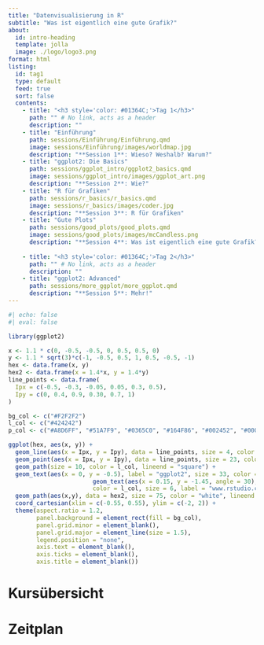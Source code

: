 ```yaml
---
title: "Datenvisualisierung in R"
subtitle: "Was ist eigentlich eine gute Grafik?"
about:
  id: intro-heading
  template: jolla
  image: ./logo/logo3.png
format: html
listing:
  id: tag1
  type: default
  feed: true
  sort: false
  contents: 
    - title: "<h3 style='color: #01364C;'>Tag 1</h3>"
      path: "" # No link, acts as a header
      description: ""
    - title: "Einführung"
      path: sessions/Einführung/Einführung.qmd
      image: sessions/Einführung/images/worldmap.jpg
      description: "**Session 1**: Wieso? Weshalb? Warum?"
    - title: "ggplot2: Die Basics"
      path: sessions/ggplot_intro/ggplot2_basics.qmd
      image: sessions/ggplot_intro/images/ggplot_art.png
      description: "**Session 2**: Wie?"
    - title: "R für Grafiken"
      path: sessions/r_basics/r_basics.qmd
      image: sessions/r_basics/images/coder.jpg
      description: "**Session 3**: R für Grafiken"
    - title: "Gute Plots"
      path: sessions/good_plots/good_plots.qmd
      image: sessions/good_plots/images/mcCandless.png
      description: "**Session 4**: Was ist eigentlich eine gute Grafik?"
    
    - title: "<h3 style='color: #01364C;'>Tag 2</h3>"
      path: "" # No link, acts as a header
      description: ""
    - title: "ggplot2: Advanced"
      path: sessions/more_ggplot/more_ggplot.qmd
      description: "**Session 5**: Mehr!"
---
```




:::{#intro-heading}


```r
#| echo: false
#| eval: false

library(ggplot2)

x <- 1.1 * c(0, -0.5, -0.5, 0, 0.5, 0.5, 0)
y <- 1.1 * sqrt(3)*c(-1, -0.5, 0.5, 1, 0.5, -0.5, -1)
hex <- data.frame(x, y)
hex2 <- data.frame(x = 1.4*x, y = 1.4*y)
line_points <- data.frame(
  Ipx = c(-0.5, -0.3, -0.05, 0.05, 0.3, 0.5),
  Ipy = c(0, 0.4, 0.9, 0.30, 0.7, 1)
)

bg_col <- c("#F2F2F2")
l_col <- c("#424242")
p_col <- c("#A8D6FF", "#51A7F9", "#0365C0", "#164F86", "#002452", "#000643")

ggplot(hex, aes(x, y)) +
  geom_line(aes(x = Ipx, y = Ipy), data = line_points, size = 4, color = l_col) +
  geom_point(aes(x = Ipx, y = Ipy), data = line_points, size = 23, color = p_col) +
  geom_path(size = 10, color = l_col, lineend = "square") +
  geom_text(aes(x = 0, y = -0.5), label = "ggplot2", size = 33, color = l_col) +
                        geom_text(aes(x = 0.15, y = -1.45, angle = 30),
                        color = l_col, size = 6, label = "www.rstudio.com") +
  geom_path(aes(x,y), data = hex2, size = 75, color = "white", lineend = "square") +
  coord_cartesian(xlim = c(-0.55, 0.55), ylim = c(-2, 2)) +
  theme(aspect.ratio = 1.2,
        panel.background = element_rect(fill = bg_col),
        panel.grid.minor = element_blank(),
        panel.grid.major = element_line(size = 1.5),
        legend.position = "none",
        axis.text = element_blank(),
        axis.ticks = element_blank(),
        axis.title = element_blank())


```

# Kursübersicht


:::

# Zeitplan
::: {tag1}


:::



